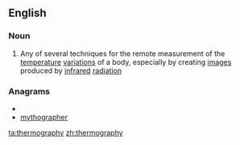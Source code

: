 ==English==

===Noun===
{{wikipedia}}
{{en-noun|-}}

#{{physics}} Any of several techniques for the remote measurement of the [[temperature]] [[variation]]s of a body, especially by creating [[image]]s produced by [[infrared]] [[radiation]]

===Anagrams===
* {{alphagram|aeghhmoprrty}}
* [[mythographer#English|mythographer]]

[[ta:thermography]]
[[zh:thermography]]